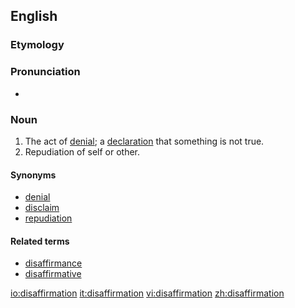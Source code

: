 ==English==

===Etymology===
{{suffix|disaffirm|ation|lang=en}}

===Pronunciation===
* {{a|UK}} {{IPA|/dɪsˌæfɜːˈmeɪʃən/|lang=en}}

===Noun===
{{en-noun}}

# The act of [[denial]]; a [[declaration]] that something is not true.
# Repudiation of self or other.

====Synonyms====
* [[denial]]
* [[disclaim]]
* [[repudiation]]

====Related terms====
* [[disaffirmance]]
* [[disaffirmative]]

[[io:disaffirmation]]
[[it:disaffirmation]]
[[vi:disaffirmation]]
[[zh:disaffirmation]]